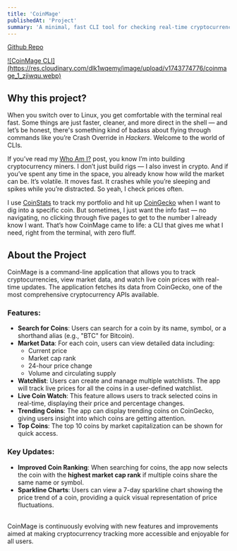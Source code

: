 ```yaml
---
title: 'CoinMage'
publishedAt: 'Project'
summary: 'A minimal, fast CLI tool for checking real-time cryptocurrency data using the CoinGecko API.'
---
```


[Github Repo](https://github.com/devin-hart/coinmage)

<a href="https://res.cloudinary.com/dlk1wqemy/image/upload/v1743774776/coinmage_1_zjiwqu.webp">
![CoinMage CLI](https://res.cloudinary.com/dlk1wqemy/image/upload/v1743774776/coinmage_1_zjiwqu.webp)
</a>

## Why this project?

When you switch over to Linux, you get comfortable with the terminal real fast. Some things are just faster, cleaner, and more direct in the shell — and let’s be honest, there's something kind of badass about flying through commands like you’re Crash Override in *Hackers*. Welcome to the world of CLIs.

If you’ve read my [Who Am I?](/other/about-me) post, you know I’m into building cryptocurrency miners. I don’t just build rigs — I also invest in crypto. And if you’ve spent any time in the space, you already know how wild the market can be. It’s volatile. It moves fast. It crashes while you’re sleeping and spikes while you’re distracted. So yeah, I check prices often.

I use [CoinStats](https://coinstats.app/) to track my portfolio and hit up [CoinGecko](https://www.coingecko.com/) when I want to dig into a specific coin. But sometimes, I just want the info fast — no navigating, no clicking through five pages to get to the number I already know I want. That’s how CoinMage came to life: a CLI that gives me what I need, right from the terminal, with zero fluff.

## About the Project

CoinMage is a command-line application that allows you to track cryptocurrencies, view market data, and watch live coin prices with real-time updates. The application fetches its data from CoinGecko, one of the most comprehensive cryptocurrency APIs available.

### Features:
- **Search for Coins**: Users can search for a coin by its name, symbol, or a shorthand alias (e.g., "BTC" for Bitcoin).
- **Market Data**: For each coin, users can view detailed data including:
  - Current price
  - Market cap rank
  - 24-hour price change
  - Volume and circulating supply
- **Watchlist**: Users can create and manage multiple watchlists. The app will track live prices for all the coins in a user-defined watchlist.
- **Live Coin Watch**: This feature allows users to track selected coins in real-time, displaying their price and percentage changes.
- **Trending Coins**: The app can display trending coins on CoinGecko, giving users insight into which coins are getting attention.
- **Top Coins**: The top 10 coins by market capitalization can be shown for quick access.

### Key Updates:
- **Improved Coin Ranking**: When searching for coins, the app now selects the coin with the **highest market cap rank** if multiple coins share the same name or symbol.
- **Sparkline Charts**: Users can view a 7-day sparkline chart showing the price trend of a coin, providing a quick visual representation of price fluctuations.
<br />
CoinMage is continuously evolving with new features and improvements aimed at making cryptocurrency tracking more accessible and enjoyable for all users.
